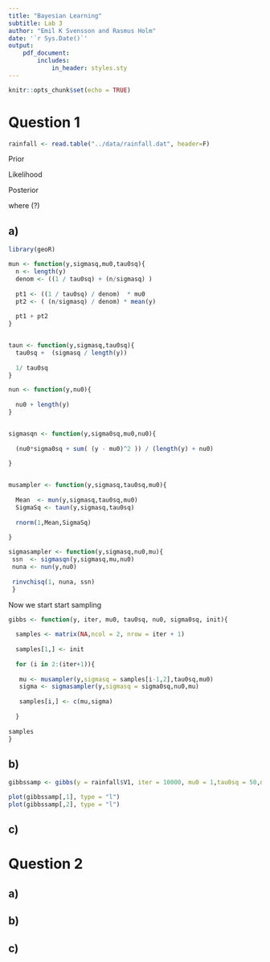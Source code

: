 ```yaml
---
title: "Bayesian Learning"
subtitle: Lab 3
author: "Emil K Svensson and Rasmus Holm"
date: '`r Sys.Date()`'
output:
    pdf_document:
        includes:
            in_header: styles.sty
---
```


```r
knitr::opts_chunk$set(echo = TRUE)
```

# Question 1

```r
rainfall <- read.table("../data/rainfall.dat", header=F)
```

Prior

\begin{align*}
\mu &\sim N(\mu_{0}, \tau_{0}^{2}) \\
\sigma^2 &\sim \text{Inv--} \chi^2(\nu_{0}, \sigma_{0}^{2})
\end{align*}

Likelihood

\begin{align*}
\mathbf{y} | \mu, \sigma^2 &\sim N(\mu, \sigma^2)
\end{align*}

Posterior

\begin{align*}
\mu | \sigma^2, \mathbf{x} &\sim N(\mu_{n}, \tau_{n}^{2}) \\
\sigma^2 | \mu, \mathbf{x} &\sim \text{Inv--} \chi^2 \left( \nu_{n}, \frac{\nu_{0} \sigma_{0}^{2} + \sum_{i=1}^{n} (x_{i} - \mu)^2}{n + \nu_{0}} \right)
\end{align*}

where (?)

\begin{align*}
\mu_{n} &= \frac{\frac{1}{\tau_{0}^{2}}}{\frac{1}{\tau_{0}^{2}} + \frac{n}{\sigma^2}} \mu_{0} +
\frac{\frac{n}{\sigma^2}}{\frac{1}{\tau_{0}^{2}} + \frac{n}{\sigma^2}} \bar{x} \\
\frac{1}{\tau_{n}^{2}} &= \frac{1}{\tau_{0}^{2}} + \frac{n}{\sigma^2} \\
\nu_{n} &= \nu_{0} + \frac{n}{\sigma^2}
\end{align*}

## a)

```r

library(geoR)

mun <- function(y,sigmasq,mu0,tau0sq){
  n <- length(y)
  denom <- ((1 / tau0sq) + (n/sigmasq) )
  
  pt1 <- ((1 / tau0sq) / denom)  * mu0
  pt2 <- ( (n/sigmasq) / denom) * mean(y) 
  
  pt1 + pt2
}


taun <- function(y,sigmasq,tau0sq){
  tau0sq +  (sigmasq / length(y))
  
  1/ tau0sq
}

nun <- function(y,nu0){
  
  nu0 + length(y)
}


sigmasqn <- function(y,sigma0sq,mu0,nu0){
  
  (nu0*sigma0sq + sum( (y - mu0)^2 )) / (length(y) + nu0)
  
}


musampler <- function(y,sigmasq,tau0sq,mu0){
  
  Mean  <- mun(y,sigmasq,tau0sq,mu0)
  SigmaSq <- taun(y,sigmasq,tau0sq)
  
  rnorm(1,Mean,SigmaSq)
  
}

sigmasampler <- function(y,sigmasq,nu0,mu){
 ssn  <- sigmasqn(y,sigmasq,mu,nu0)
 nuna <- nun(y,nu0)
 
 rinvchisq(1, nuna, ssn)
 }


```

Now we start start sampling

```r

gibbs <- function(y, iter, mu0, tau0sq, nu0, sigma0sq, init){
  
  samples <- matrix(NA,ncol = 2, nrow = iter + 1)
  
  samples[1,] <- init
  
  for (i in 2:(iter+1)){
  
   mu <- musampler(y,sigmasq = samples[i-1,2],tau0sq,mu0)
   sigma <- sigmasampler(y,sigmasq = sigma0sq,nu0,mu)
   
   samples[i,] <- c(mu,sigma)
   
  }
  
samples  
}

```


## b)


```r
gibbssamp <- gibbs(y = rainfall$V1, iter = 10000, mu0 = 1,tau0sq = 50,nu0 = 1,sigma0sq = 20, init = c(1,1) )

plot(gibbssamp[,1], type = "l")
plot(gibbssamp[,2], type = "l")

```




## c)




\newpage

# Question 2

## a)

## b)

## c)
